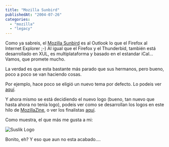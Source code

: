 ```yaml
---
title: "Mozilla Sunbird"
publishedAt: "2004-07-26"
categories: 
  - "mozilla"
  - "legacy"
---
```


Como ya sabreis, el [Mozilla Sunbird](http://www.mozilla.org/projects/calendar/) es al Outlook lo que el Firefox al Internet Explorer ;-) Al igual que el Firefox y el Thunderbid, también está desarrollado en XUL, es multiplataforma y basado en el estandar iCal... Vamos, que promete mucho.

La verdad es que esta bastante más parado que sus hermanos, pero bueno, poco a poco se van haciendo cosas.

Por ejemplo, hace poco se eligió un nuevo tema por defecto. Lo podeis ver [aquí](http://markcarson.com/images/).

Y ahora mismo se está decidiendo el nuevo logo (bueno, tan nuevo que hasta ahora no tenía logo), podeis ver como se desarrollan los logos en este hilo de [MozillaZine](http://forums.mozillazine.org/viewtopic.php?t=85054), o ver los finalistas [aquí](http://axentra.net/www/sunbird/logo_contest.html).

Como muestra, el que más me gusta a mi:

![Suslik Logo](http://web.archive.org/web/20050909223902/http://axentra.net/www/sunbird/images/comparison_2.png)

Bonito, eh? Y eso que aun no esta acabado....
